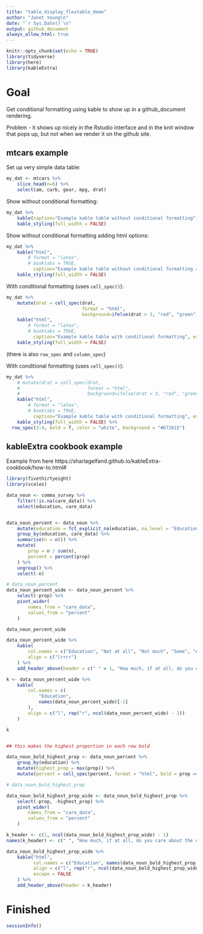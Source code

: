 ```yaml
---
title: "table_display_flextable_demo"
author: "Janet Young\n"
date: "`r Sys.Date()`\n"
output: github_document
always_allow_html: true
---
```


```r
knitr::opts_chunk$set(echo = TRUE)
library(tidyverse)
library(here)
library(kableExtra)
```

# Goal

Get conditional formatting using kable to show up in a github_document rendering.

Problem - it shows up nicely in the Rstudio interface and in the knit window that pops up, but not when we render it on the github site.

## mtcars example


Set up very simple data table:

```r
my_dat <- mtcars %>% 
    slice_head(n=6) %>% 
    select(am, carb, gear, mpg, drat)
```

Show without conditional formatting:

```r
my_dat %>% 
    kable(caption="Example kable table without conditional formatting") %>% 
    kable_styling(full_width = FALSE)
```

Show without conditional formatting  adding html options:

```r
my_dat %>% 
    kable("html",
        # format = "latex", 
        # booktabs = TRUE,
          caption="Example kable table without conditional formatting add html option", escape = FALSE) %>% 
    kable_styling(full_width = FALSE)
```


With conditional formatting (uses `cell_spec()`):

```r
my_dat %>% 
    mutate(drat = cell_spec(drat, 
                            format = "html", 
                            background=ifelse(drat > 3, "red", "green"))) %>% 
    kable("html",
        # format = "latex", 
        # booktabs = TRUE,
          caption="Example kable table with conditional formatting", escape = FALSE) %>% 
    kable_styling(full_width = FALSE)
```

 (there is also `row_spec` and `column_spec`)
 
 
With conditional formatting (uses `cell_spec()`):

```r
my_dat %>% 
    # mutate(drat = cell_spec(drat, 
    #                         format = "html", 
    #                         background=ifelse(drat > 3, "red", "green"))) %>% 
    kable("html",
        # format = "latex", 
        # booktabs = TRUE,
          caption="Example kable table with conditional formatting", escape = FALSE) %>% 
    kable_styling(full_width = FALSE) %>%
  row_spec(3:4, bold = T, color = "white", background = "#D7261E")
```

## kableExtra cookbook example

Example from here https://sharlagelfand.github.io/kableExtra-cookbook/how-to.html#

```r
library(fivethirtyeight)
library(scales)
```

```r
data_noun <- comma_survey %>%
    filter(!is.na(care_data)) %>%
    select(education, care_data)


data_noun_percent <- data_noun %>%
    mutate(education = fct_explicit_na(education, na_level = "Education unknown")) %>%
    group_by(education, care_data) %>%
    summarise(n = n()) %>%
    mutate(
        prop = n / sum(n),
        percent = percent(prop)
    ) %>%
    ungroup() %>%
    select(-n)

# data_noun_percent
data_noun_percent_wide <- data_noun_percent %>%
    select(-prop) %>%
    pivot_wider(
        names_from = "care_data",
        values_from = "percent"
    )

data_noun_percent_wide
```
```r

data_noun_percent_wide %>%
    kable(
        col.names = c("Education", "Not at all", "Not much", "Some", "A lot"),
        align = c("lrrrr")
    ) %>%
    add_header_above(header = c(" " = 1, "How much, if at all, do you care about the debate over the use of the word 'data' as a singular or plural noun?" = 4))
```

```r
k <- data_noun_percent_wide %>%
    kable(
        col.names = c(
            "Education",
            names(data_noun_percent_wide)[-1]
        ),
        align = c("l", rep("r", ncol(data_noun_percent_wide) - 1))
    )

k
```
```r

```

```r

## this makes the highest proportion in each row bold

data_noun_bold_highest_prop <- data_noun_percent %>%
    group_by(education) %>%
    mutate(highest_prop = max(prop)) %>%
    mutate(percent = cell_spec(percent, format = "html", bold = prop == highest_prop))

# data_noun_bold_highest_prop

data_noun_bold_highest_prop_wide <- data_noun_bold_highest_prop %>%
    select(-prop, -highest_prop) %>%
    pivot_wider(
        names_from = "care_data",
        values_from = "percent"
    )

k_header <- c(1, ncol(data_noun_bold_highest_prop_wide) - 1)
names(k_header) <- c(" ", "How much, if at all, do you care about the debate over the use of the word 'data' as a singular or plural noun?")

data_noun_bold_highest_prop_wide %>%
    kable("html",
          col.names = c("Education", names(data_noun_bold_highest_prop_wide)[-1]),
          align = c("l", rep("r", ncol(data_noun_bold_highest_prop_wide) - 1)),
          escape = FALSE
    ) %>%
    add_header_above(header = k_header)

```
# Finished

```r
sessionInfo()
```


